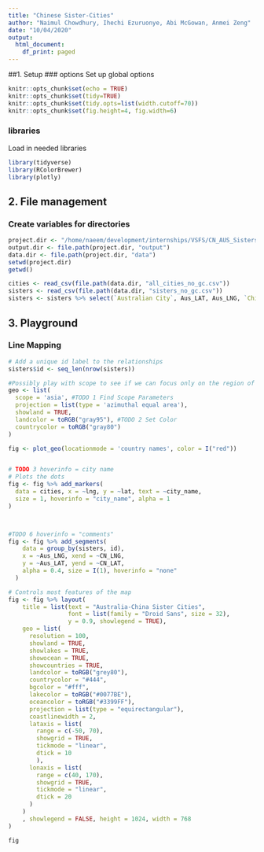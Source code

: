 ```yaml
---
title: "Chinese Sister-Cities"
author: "Naimul Chowdhury, Ihechi Ezuruonye, Abi McGowan, Anmei Zeng"
date: "10/04/2020"
output:
  html_document:
    df_print: paged
---
```


##1. Setup
### options
Set up global options
```r
knitr::opts_chunk$set(echo = TRUE)
knitr::opts_chunk$set(tidy=TRUE)
knitr::opts_chunk$set(tidy.opts=list(width.cutoff=70))
knitr::opts_chunk$set(fig.height=4, fig.width=6)
```

### libraries
Load in needed libraries 
```r
library(tidyverse)
library(RColorBrewer)
library(plotly)
```

## 2. File management
### Create variables for directories
```r
project.dir <- "/home/naeem/development/internships/VSFS/CN_AUS_Sisters" #naeem
output.dir <- file.path(project.dir, "output")
data.dir <- file.path(project.dir, "data")
setwd(project.dir)
getwd()

cities <- read_csv(file.path(data.dir, "all_cities_no_gc.csv"))
sisters <- read_csv(file.path(data.dir, "sisters_no_gc.csv"))
sisters <- sisters %>% select(`Australian City`, Aus_LAT, Aus_LNG, `Chinese City`, CN_LAT, CN_LNG)
```

## 3. Playground

### Line Mapping
```r
# Add a unique id label to the relationships
sisters$id <- seq_len(nrow(sisters))

#Possibly play with scope to see if we can focus only on the region of interest
geo <- list(
  scope = 'asia', #TODO 1 Find Scope Parameters
  projection = list(type = 'azimuthal equal area'), 
  showland = TRUE, 
  landcolor = toRGB("gray95"), #TODO 2 Set Color
  countrycolor = toRGB("gray80")
)

fig <- plot_geo(locationmode = 'country names', color = I("red"))


# TODO 3 hoverinfo = city name
# Plots the dots
fig <- fig %>% add_markers( 
  data = cities, x = ~lng, y = ~lat, text = ~city_name,
  size = 1, hoverinfo = "city_name", alpha = 1
)



#TODO 6 hoverinfo = "comments"
fig <- fig %>% add_segments(
    data = group_by(sisters, id),
    x = ~Aus_LNG, xend = ~CN_LNG,
    y = ~Aus_LAT, yend = ~CN_LAT,
    alpha = 0.4, size = I(1), hoverinfo = "none"
  )

# Controls most features of the map
fig <- fig %>% layout(
    title = list(text = "Australia-China Sister Cities", 
                 font = list(family = "Droid Sans", size = 32), 
                 y = 0.9, showlegend = TRUE),
    geo = list(
      resolution = 100,
      showland = TRUE,
      showlakes = TRUE,
      showocean = TRUE,
      showcountries = TRUE,
      landcolor = toRGB("grey80"),
      countrycolor = "#444",
      bgcolor = "#fff",
      lakecolor = toRGB("#0077BE"),
      oceancolor = toRGB("#3399FF"),
      projection = list(type = "equirectangular"),
      coastlinewidth = 2,
      lataxis = list(
        range = c(-50, 70),
        showgrid = TRUE,
        tickmode = "linear",
        dtick = 10
        ),
      lonaxis = list(
        range = c(40, 170),
        showgrid = TRUE,
        tickmode = "linear",
        dtick = 20
      )
    )
    , showlegend = FALSE, height = 1024, width = 768
)

fig

```


